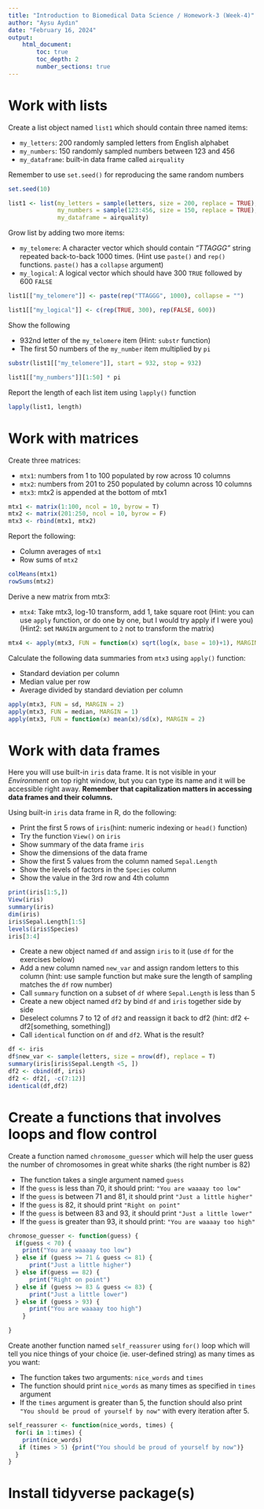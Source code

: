 ```yaml
---
title: "Introduction to Biomedical Data Science / Homework-3 (Week-4)"
author: "Aysu Aydın"
date: "February 16, 2024"
output: 
    html_document:
        toc: true
        toc_depth: 2
        number_sections: true
---
```


# Work with lists

Create a list object named `list1` which should contain three named items:

- `my_letters`: 200 randomly sampled letters from English alphabet
- `my_numbers`: 150 randomly sampled numbers between 123 and 456
- `my_dataframe`: built-in data frame called `airquality`

Remember to use `set.seed()` for reproducing the same random numbers

```r
set.seed(10)

list1 <- list(my_letters = sample(letters, size = 200, replace = TRUE),
              my_numbers = sample(123:456, size = 150, replace = TRUE),
              my_dataframe = airquality)

```

Grow list by adding two more items:

- `my_telomere`: A character vector which should contain *"TTAGGG"* string repeated back-to-back 1000 times. (Hint use `paste()` and `rep()` functions. `paste()` has a `collapse` argument)
- `my_logical`: A logical vector which should have 300 `TRUE` followed by 600 `FALSE`

```r
list1[["my_telomere"]] <- paste(rep("TTAGGG", 1000), collapse = "")

list1[["my_logical"]] <- c(rep(TRUE, 300), rep(FALSE, 600))

```

Show the following

- 932nd letter of the `my_telomere` item (Hint: `substr` function)
- The first 50 numbers of the `my_number` item multiplied by `pi`

```r
substr(list1[["my_telomere"]], start = 932, stop = 932)

list1[["my_numbers"]][1:50] * pi

```


Report the length of each list item using `lapply()` function


```r
lapply(list1, length)

```


# Work with matrices

Create three matrices:

- `mtx1`: numbers from 1 to 100 populated by row across 10 columns
- `mtx2`: numbers from 201 to 250 populated by column across 10 columns
- `mtx3`: mtx2 is appended at the bottom of mtx1

```r
mtx1 <- matrix(1:100, ncol = 10, byrow = T)
mtx2 <- matrix(201:250, ncol = 10, byrow = F)
mtx3 <- rbind(mtx1, mtx2)

```


Report the following:

- Column averages of `mtx1`
- Row sums of `mtx2`

```r
colMeans(mtx1)
rowSums(mtx2)

```


Derive a new matrix from mtx3:

- `mtx4`: Take mtx3, log-10 transform, add 1, take square root (Hint: you can use `apply` function, or do one by one, but I would try apply if I were you) (Hint2: set `MARGIN` argument to `2` not to transform the matrix)

```r
mtx4 <- apply(mtx3, FUN = function(x) sqrt(log(x, base = 10)+1), MARGIN = 2)

```


Calculate the following data summaries from `mtx3` using `apply()` function:

- Standard deviation per column
- Median value per row
- Average divided by standard deviation per column

```r
apply(mtx3, FUN = sd, MARGIN = 2)
apply(mtx3, FUN = median, MARGIN = 1)
apply(mtx3, FUN = function(x) mean(x)/sd(x), MARGIN = 2)

```


# Work with data frames

Here you will use built-in `iris` data frame. It is not visible in your *Environment* on top right window, but you can type its name and it will be accessible right away. **Remember that capitalization matters in accessing data frames and their columns.**

Using built-in `iris` data frame in R, do the following:

- Print the first 5 rows of `iris`(hint: numeric indexing or `head()` function)
- Try the function `View()` on `iris`
- Show summary of the data frame `iris`
- Show the dimensions of the data frame
- Show the first 5 values from the column named `Sepal.Length` 
- Show the levels of factors in the `Species` column
- Show the value in the 3rd row and 4th column

```r
print(iris[1:5,])
View(iris)
summary(iris)
dim(iris)
iris$Sepal.Length[1:5]
levels(iris$Species)
iris[3:4]

```


- Create a new object named `df` and assign `iris` to it (use `df` for the exercises below)
- Add a new column named `new_var` and assign random letters to this column (hint: use sample function but make sure the length of sampling matches the `df` row number)
- Call `summary` function on a subset of `df` where `Sepal.Length` is less than 5
- Create a new object named `df2` by bind `df` and `iris` together side by side
- Deselect columns 7 to 12 of `df2` and reassign it back to df2 (hint: df2 <- df2[something, something])
- Call `identical` function on `df` and `df2`. What is the result?


```r
df <- iris
df$new_var <- sample(letters, size = nrow(df), replace = T)
summary(iris[iris$Sepal.Length <5, ])
df2 <- cbind(df, iris)
df2 <- df2[, -c(7:12)]
identical(df,df2)

```


# Create a functions that involves loops and flow control


Create a function named `chromosome_guesser` which will help the user guess the number of chromosomes in great white sharks (the right number is 82)

- The function takes a single argument named `guess`
- If the `guess` is less than 70, it should print: `"You are waaaay too low"`
- If the `guess` is between 71 and 81, it should print `"Just a little higher"`
- If the `guess` is 82, it should print `"Right on point"`
- If the `guess` is between 83 and 93, it should print `"Just a little lower"`
- If the `guess` is greater than 93, it should print: `"You are waaaay too high"`


```r
chromose_guesser <- function(guess) {
  if(guess < 70) {
    print("You are waaaay too low")
  } else if (guess >= 71 & guess <= 81) {
      print("Just a little higher")
  } else if(guess == 82) {
      print("Right on point")
  } else if (guess >= 83 & guess <= 83) {
      print("Just a little lower")
  } else if (guess > 93) {
      print("You are waaaay too high")
    }

}


```


Create another function named `self_reassurer` using `for()` loop which will tell you nice things of your choice (ie. user-defined string) as many times as you want:

- The function takes two arguments: `nice_words` and `times`
- The function should print `nice_words` as many times as specified in `times` argument
- If the `times` argument is greater than 5, the function should also print `"You should be proud of yourself by now"` with every iteration after 5.

```r
self_reassurer <- function(nice_words, times) {
  for(i in 1:times) {
    print(nice_words)
   if (times > 5) {print("You should be proud of yourself by now")}
  }
}

```


# Install tidyverse package(s)
